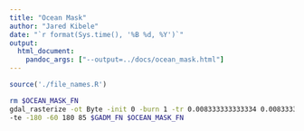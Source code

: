 ```yaml
---
title: "Ocean Mask"
author: "Jared Kibele"
date: "`r format(Sys.time(), '%B %d, %Y')`"
output: 
  html_document:
    pandoc_args: ["--output=../docs/ocean_mask.html"]
---
```


```r
source('./file_names.R')
```


```bash
rm $OCEAN_MASK_FN
gdal_rasterize -ot Byte -init 0 -burn 1 -tr 0.008333333333334 0.008333333333334 \
-te -180 -60 180 85 $GADM_FN $OCEAN_MASK_FN 
```
